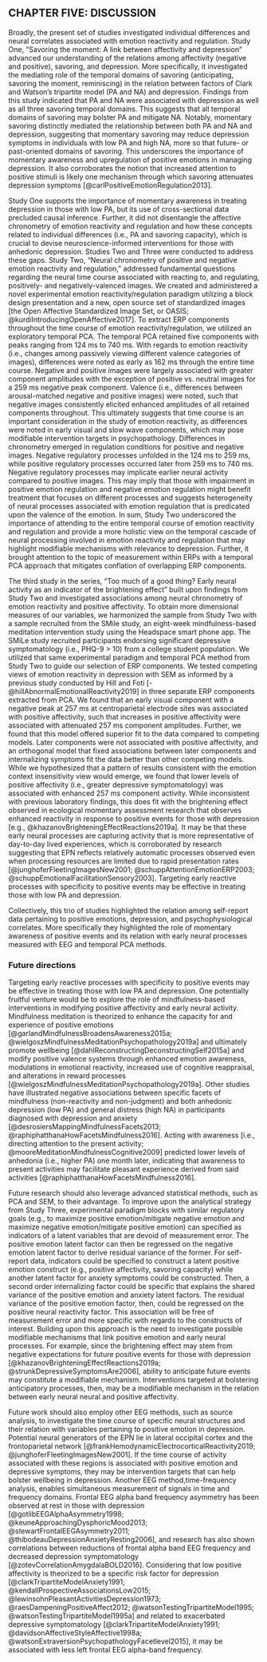 ## CHAPTER FIVE: DISCUSSION

Broadly, the present set of studies investigated individual differences and neural correlates associated with emotion reactivity and regulation.
Study One, "Savoring the moment: A link between affectivity and depression" advanced our understanding of the relations among affectivity (negative and positive), savoring, and depression.
More specifically, it investigated the mediating role of the temporal domains of savoring (anticipating, savoring the moment, reminiscing) in the relation between factors of Clark and Watson’s tripartite model (PA and NA) and depression.
Findings from this study indicated that PA and NA were associated with depression as well as all three savoring temporal domains.
This suggests that all temporal domains of savoring may bolster PA and mitigate NA.
Notably, momentary savoring distinctly mediated the relationship between both PA and NA and depression, suggesting that  momentary savoring may reduce depression symptoms in individuals with low PA and high NA, more so that future- or past-oriented domains of savoring.
This underscores the importance of momentary awareness and upregulation of positive emotions in managing depression. It also corroborates the notion that increased attention to positive stimuli is likely one mechanism through which savoring attenuates depression symptoms [@carlPositiveEmotionRegulation2013].

Study One supports the importance of momentary awareness in treating depression in those with low PA, but its use of cross-sectional data precluded causal inference.
Further, it did not disentangle the affective chronometry of emotion reactivity and regulation and how these concepts related to individual differences (i.e., PA and savoring capacity), which is crucial to devise neuroscience-informed interventions for those with anhedonic depression.
Studies Two and Three were conducted to address these gaps.
Study Two, “Neural chronometry of positive and negative emotion reactivity and regulation,” addressed fundamental questions regarding the neural time course associated with reacting to, and regulating, positively- and negatively-valenced images.
We created and administered a novel experimental emotion reactivity/regulation paradigm utilizing a block design presentation and a new, open source set of standardized images [the Open Affective Standardized Image Set, or OASIS; @kurdiIntroducingOpenAffective2017].
To extract ERP components throughout the time course of emotion reactivity/regulation, we utilized an exploratory temporal PCA.
The temporal PCA retained five components with peaks ranging from 124 ms to 740 ms.
With regards to emotion reactivity (i.e., changes among passively viewing different valence categories of images), differences were noted as early as 162 ms through the entire time course.
Negative and positive images were largely associated with greater component amplitudes with the exception of positive vs. neutral images for a 259 ms negative peak component.
Valence (i.e., differences between arousal-matched negative and positive images) were noted, such that negative images consistently elicited enhanced amplitudes of all retained components throughout.
This ultimately suggests that time course is an important consideration in the study of emotion reactivity, as differences were noted in early visual and slow wave components, which may pose modifiable intervention targets in psychopathology.
Differences in chronometry emerged in regulation conditions for positive and negative images.
Negative regulatory processes unfolded in the 124 ms to 259 ms, while positive regulatory processes occurred later from 259 ms to 740 ms.
Negative regulatory processes may implicate earlier neural activity compared to positive images.
This may imply that those with impairment in positive emotion regulation and negative emotion regulation might benefit treatment that focuses on different processes and suggests heterogeneity of neural processes associated with emotion regulation that is predicated upon the valence of the emotion.
In sum, Study Two underscored the importance of attending to the entire temporal course of emotion reactivity and regulation and provide a more holistic view on the temporal cascade of neural processing involved in emotion reactivity and regulation that may highlight modifiable mechanisms with relevance to depression.
Further, it brought attention to the topic of measurement within ERPs with a temporal PCA approach that mitigates conflation of overlapping ERP components.

The third study in the series, "Too much of a good thing? Early neural activity as an indicator of the brightening effect" built upon findings from Study Two and investigated associations among neural chronometry of emotion reactivity and positive affectivity.
To obtain more dimensional measures of our variables, we harmonized the sample from Study Two with a sample recruited from the SMile study, an eight-week mindfulness-based meditation intervention study using the Headspace smart phone app. 
The SMiLe study recruited participants endorsing significant depressive symptomatology (i.e., PHQ-9 > 10) from a college student population.
We utilized that same experimental paradigm and temporal PCA method from Study Two to guide our selection of ERP components.
We tested competing views of emotion reactivity in depression with SEM as informed by a previous study conducted by Hill and Foti [-@hillAbnormalEmotionalReactivity2019] in three separate ERP components extracted from PCA.
We found that an early visual component with a negative peak at 257 ms at centroparietal electrode sites was  associated with positive affectivity, such that increases in positive affectivity were associated with attenuated 257 ms component amplitudes.
Further, we found that this model offered superior fit to the data compared to competing models. 
Later components were not associated with positive affectivity, and an orthogonal model that fixed associations between later components and internalizing symptoms fit the data better than other competing models.
While we hypothesized that a pattern of results consistent with the emotion context insensitivity view would emerge, we found that lower levels of positive affectivity (i.e., greater depressive symptomatology) was associated with enhanced 257 ms component activity.
While inconsistent with previous laboratory findings, this does fit with the brightening effect observed in ecological momentary assessment research that observes enhanced reactivity in response to positive events for those with depression [e.g., @khazanovBrighteningEffectReactions2019a].
It may be that these early neural processes are capturing activity that is more representative of day-to-day lived experiences, which is corroborated by research suggesting that EPN reflects relatively automatic processes observed even when processing resources are limited due to rapid presentation rates [@junghoferFleetingImagesNew2001; @schuppAttentionEmotionERP2003; @schuppEmotionalFacilitationSensory2003].
Targeting early reactive processes with specificity to positive events may be effective in treating those with low PA and depression.

Collectively, this trio of studies highlighted the relation among self-report data pertaining to positive emotions, depression, and psychophysiological correlates. More specifically they highlighted the role of momentary awareness of positive events and its relation with early neural processes measured with EEG and temporal PCA methods.

### Future directions

Targeting early reactive processes with specificity to positive events may be effective in treating those with low PA and depression.
One potentially fruitful venture would be to explore the role of mindfulness-based interventions in modifying positive affectivity and early neural activity.
Mindfulness meditation is theorized to enhance the capacity for and experience of positive emotions
[@garlandMindfulnessBroadensAwareness2015a; @wielgoszMindfulnessMeditationPsychopathology2019a] and ultimately promote wellbeing [@dahlReconstructingDeconstructingSelf2015a] and modify positive valence systems through enhanced emotion awareness, modulations in emotional reactivity, increased use of cognitive reappraisal, and alterations in reward processes [@wielgoszMindfulnessMeditationPsychopathology2019a]. 
Other studies have illustrated negative associations between specific facets of mindfulness (non-reactivity and non-judgment) and both anhedonic depression (low PA) and general distress (high NA) in participants diagnosed with depression and anxiety [@desrosiersMappingMindfulnessFacets2013; @raphiphatthanaHowFacetsMindfulness2016].
Acting with awareness [i.e., directing attention to the present activity; @mooreMeditationMindfulnessCognitive2009] predicted lower levels of anhedonia (i.e., higher PA) one month later, indicating that awareness to present activities may facilitate pleasant experience derived from said activities [@raphiphatthanaHowFacetsMindfulness2016]. 

Future research should also leverage advanced statistical methods, such as PCA and SEM, to their advantage.
To improve upon the analytical strategy from Study Three, experimental paradigm blocks with similar regulatory goals (e.g., to maximize positive emotion/mitigate negative emotion and maximize negative emotion/mitigate positive emotion) can specified as indicators of a latent variables that are devoid of measurement error. 
The positive emotion latent factor can then be regressed on the negative emotion latent factor to derive residual variance of the former.
For self-report data, indicators could be specified to construct a latent positive emotion construct (e.g., positive affectivity, savoring capacity) while another latent factor for anxiety symptoms could be constructed.
Then, a second order internalizing factor could be specific that explains the shared variance of the positive emotion and anxiety latent factors.
The residual variance of the positive emotion factor, then, could be regressed on the positive neural reactivity factor.
This association will be free of measurement error and more specific with regards to the constructs of interest.
Building upon this approach is the need to investigate possible modifiable mechanisms that link positive emotion and early neural processes.
For example, since the brightening effect may stem from negative expectations for future positive events for those with depression [@khazanovBrighteningEffectReactions2019a; @strunkDepressiveSymptomsAre2006], ability to anticipate future events may constitute a modifiable mechanism.
Interventions targeted at bolstering anticipatory processes, then, may be a modifiable mechanism in the relation between early neural neural and positive affectivity.

Future work should also employ other EEG methods, such as source analysis, to investigate the time course of specific neural structures and their relation with variables pertaining to positive emotion in depression.
Potential neural generators of the EPN lie in lateral occipital cortex and the frontoparietal network [@frankHemodynamicElectrocorticalReactivity2019; @junghoferFleetingImagesNew2001].
If the time course of activity associated with these regions is associated with positive emotion and depressive symptoms, they may be intervention targets that can help bolster wellbeing in depression.
Another EEG method,time-frequency analysis, enables simultaneous measurement of signals in time and frequency domains.
Frontal EEG alpha band frequency asymmetry has been observed at rest in those with depression [@gotlibEEGAlphaAsymmetry1998; @keuneApproachingDysphoricMood2013; @stewartFrontalEEGAsymmetry2011; @thibodeauDepressionAnxietyResting2006], and research has also shown correlations between reductions of frontal alpha band EEG frequency and decreased depression symptomatology [@zotevCorrelationAmygdalaBOLD2016].
Considering that low positive affectivity is theorized to be a specific risk factor for depression [@clarkTripartiteModelAnxiety1991; @kendallProspectiveAssociationsLow2015; @lewinsohnPleasantActivitiesDepression1973; @raesDampeningPositiveAffect2012; @watsonTestingTripartiteModel1995; @watsonTestingTripartiteModel1995a] and related to exacerbated depressive symptomatology [@clarkTripartiteModelAnxiety1991; @davidsonAffectiveStyleAffective1998a; @watsonExtraversionPsychopathologyFacetlevel2015], it may be associated with less left frontal EEG alpha-band frequency.
